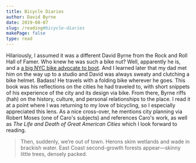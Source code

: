 ```yaml
---
title: Bicycle Diaries
author: David Byrne
date: 2019-08-07
slug: /reading#bicycle-diaries
makePage: false
type: read
---
```


Hilariously, I assumed it was a different David Byrne from the Rock and Roll
Hall of Famer. Who knew he was such a bike nut? Well, apparently he is, and a
[a big NYC bike advocate to boot](https://www.youtube.com/watch?v=37IDIUOJA6s). And I learned later that
my dad met him on the way up to a studio and David
was always sweaty and clutching a bike helmet. Badass! He travels with a
folding bike wherever he goes. This book was his reflections on the cities he
had traveled to, with short snippets of his experience of the city and its
design via bike. From there, Byrne riffs (hah) on the history, culture, and
personal relationships to the place. I read it at a point where I was
returning to my love of bicycling, so I especially appreciated this lens. As
a nice cross-over, he mentions city planning via Robert Moses (one of Caro's
subjects) and references Caro's work, as well as _The Life and Death of Great
American Cities_ which I look forward to reading.

> Then, suddenly, we’re out of town. Herons skim wetlands and wade in
> brackish water. East Coast second-growth forests appear—skinny little trees,
> densely packed.

